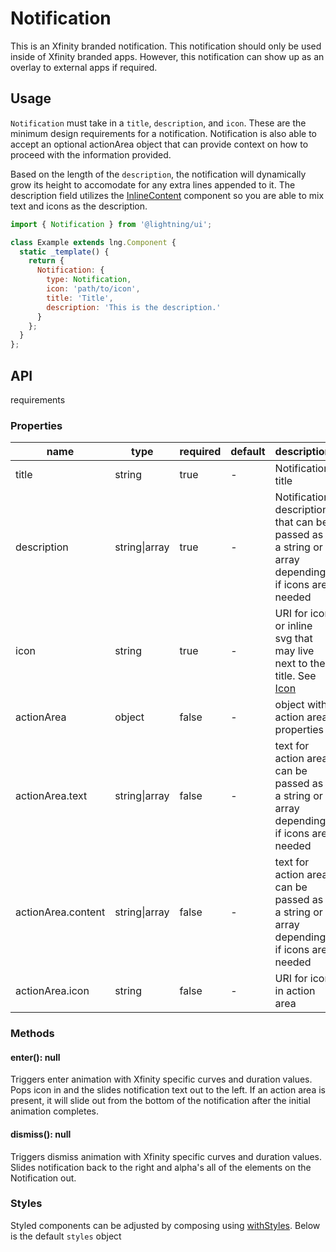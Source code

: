 
# Notification

This is an Xfinity branded notification. This notification should only be used inside of Xfinity branded apps. However, this notification can show up as an overlay to external apps if required.

## Usage

`Notification` must take in a `title`, `description`, and `icon`. These are the minimum design requirements for a notification. Notification is also able to accept an optional actionArea object that can provide context on how to proceed with the information provided.

Based on the length of the `description`, the notification will dynamically grow its height to accomodate for any extra lines appended to it. The description field utilizes the [InlineContent](?path=/docs/inlinecontent--basic) component so you are able to mix text and icons as the description.

```js
import { Notification } from '@lightning/ui';

class Example extends lng.Component {
  static _template() {
    return {
      Notification: {
        type: Notification,
        icon: 'path/to/icon',
        title: 'Title',
        description: 'This is the description.'
      }
    };
  }
};
```

<Canvas>
  <Story id="notification--basic" />
</Canvas>

## API
requirements
### Properties

name|type|required|default|description
--|--|--|--|--
title|string|true|-|Notification title
description|string\|array|true|-|Notification description that can be passed as a string or array depending if icons are needed
icon|string|true|-|URI for icon or inline svg that may live next to the title. See <a href="?path=/docs/icon--basic">Icon</a>
actionArea|object|false|-|object with action area properties
actionArea.text|string\|array|false|-|text for action area can be passed as a string or array depending if icons are needed
actionArea.content|string\|array|false|-|text for action area can be passed as a string or array depending if icons are needed
actionArea.icon|string|false|-|URI for icon in action area

### Methods

#### enter(): null

Triggers enter animation with Xfinity specific curves and duration values. Pops icon in and the slides notification text out to the left. If an action area is present, it will slide out from the bottom of the notification after the initial animation completes.

#### dismiss(): null
Triggers dismiss animation with Xfinity specific curves and duration values. Slides notification back to the right and alpha's all of the elements on the Notification out.

### Styles

Styled components can be adjusted by composing using [withStyles](?path=/docs/mixins-withstyles--basic). Below is the default `styles` object

<Theme theme={Notification.styles} />
